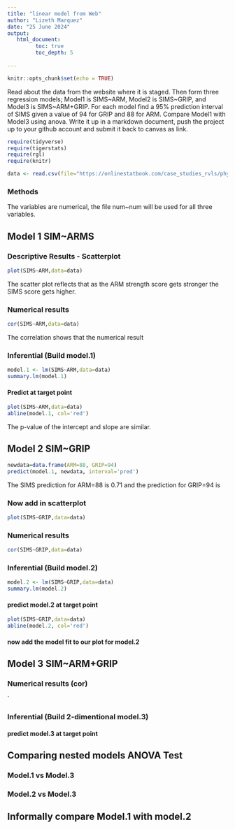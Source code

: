 ```yaml
---
title: "linear model from Web"
author: "Lizeth Marquez"
date: "25 June 2024"
output:
   html_document:
         toc: true
         toc_depth: 5
        
---
```


```r
knitr::opts_chunk$set(echo = TRUE)
```

Read about the data from the website where it is staged.  Then form three regression models; Model1 is SIMS~ARM, Model2 is SIMS~GRIP, and Model3 is SIMS~ARM+GRIP. For each model find a 95% prediction interval of SIMS given a value of 94  for GRIP and 88 for ARM. Compare Model1 with Model3 using anova. Write it up in a markdown document, push the project up to your github account and submit it back to canvas as link. 



```r
require(tidyverse)
require(tigerstats)
require(rgl)
require(knitr)

```

```r
data <- read.csv(file="https://onlinestatbook.com/case_studies_rvls/physical_strength/data.txt",sep="",header=TRUE)  

```

### Methods

The variables are numerical, the file num~num will be used for all three variables.

## Model 1 SIM~ARMS


### Descriptive Results - Scatterplot

```r
plot(SIMS~ARM,data=data)
```

The scatter plot reflects that as the ARM strength score gets stronger the SIMS score gets higher.

### Numerical results

```r
cor(SIMS~ARM,data=data)
```

The correlation shows that the numerical result 

### Inferential  (Build model.1)

```r
model.1 <- lm(SIMS~ARM,data=data)
summary.lm(model.1)
```

#### Predict at target point

```r
plot(SIMS~ARM,data=data)
abline(model.1, col='red')
```

The p-value of the intercept and slope are similar. 


  

## Model 2 SIM~GRIP


```r
newdata=data.frame(ARM=88, GRIP=94)
predict(model.1, newdata, interval='pred')
```

The SIMS prediction for ARM=88 is 0.71 and the prediction for GRIP=94 is 



### Now add in scatterplot


```r
plot(SIMS~GRIP,data=data)
```

### Numerical results 

```r
cor(SIMS~GRIP,data=data)
```

### Inferential  (Build model.2)

```r
model.2 <- lm(SIMS~GRIP,data=data)
summary.lm(model.2)
```

#### predict model.2 at target point

```r
plot(SIMS~GRIP,data=data)
abline(model.2, col='red')
```

#### now add the model fit to our plot for model.2
  


## Model 3 SIM~ARM+GRIP

### Numerical results (cor)

`
  
### Inferential  (Build 2-dimentional model.3)

#### predict model.3 at target point
  

## Comparing nested models ANOVA Test

### Model.1 vs Model.3
### Model.2 vs Model.3

## Informally compare Model.1 with model.2

